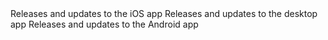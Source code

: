 <CardGroup cols={3}>
  <Card title="iOS" icon="apple" href="/changelog/ios">
    Releases and updates to the iOS app
  </Card>
  <Card title="Desktop" icon="desktop" href="/changelog/desktop">
    Releases and updates to the desktop app
  </Card>
  <Card title="Android" icon="android" href="/documentation/start-guide/get-the-app/android">
    Releases and updates to the Android app
  </Card>
</CardGroup>